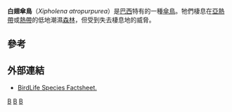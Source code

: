 {{Speciesbox
| taxon = Xipholena atropurpurea
| status = VU
| status_system=iucn3.1
| status_ref =<ref name=iucn>{{IUCN|version =2017.3|assessors= 	BirdLife International|year= 2017|id=22700900|title= Xipholena atropurpurea|downloaded=2018-08-08}}</ref>
| binomial_authority = (Wied, 1820)
}}

'''白翅傘鳥'''（''Xipholena atropurpurea''）是[[巴西|巴西]]特有的一種[[傘鳥|傘鳥]]。牠們棲息在[[亞熱帶|亞熱帶]]或[[熱帶|熱帶]]的低地潮濕[[森林|森林]]，但受到失去棲息地的威脅。

==參考==
{{reflist}}

==外部連結==
*[http://www.birdlife.org/datazone/ebas/index.html?action=SpcHTMDetails.asp&sid=4512&m=0 BirdLife Species Factsheet.] {{Wayback|url=http://www.birdlife.org/datazone/ebas/index.html?action=SpcHTMDetails.asp&sid=4512&m=0 |date=20090103111221 }}
{{Taxonbar|from=Q1305144}}

[[Category:伞鸟科|B]]
[[Category:巴西鳥類|B]]
[[Category:1820年描述的鸟类|B]]


{{雀形目小作品}}